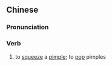 {{also|挤痘}}
==Chinese==
{{zh-forms|s=挤痘}}

===Pronunciation===
{{zh-pron
|m=jǐdòu
|cat=v
}}

===Verb===
{{zh-verb}}

# to [[squeeze]] a [[pimple]]; to [[pop]] pimples